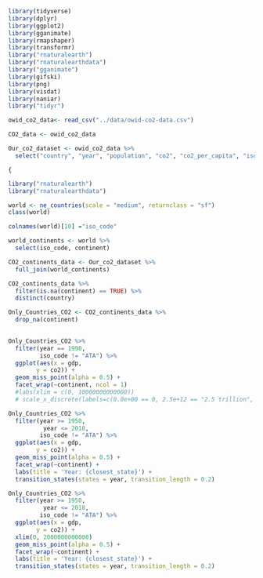 ```r
library(tidyverse)
library(dplyr)
library(ggplot2)
library(gganimate)
library(rmapshaper)
library(transformr)
library("rnaturalearth")
library("rnaturalearthdata")
library("gganimate")
library(gifski)
library(png)
library(visdat)
library(naniar)
library("tidyr")
```

```r
owid_co2_data<- read_csv("../data/owid-co2-data.csv")
```
```r
CO2_data <- owid_co2_data
```

```r
Our_co2_dataset <- owid_co2_data %>% 
  select("country", "year", "population", "co2", "co2_per_capita", "iso_code", "gdp")
```

```{
```


```r
library("rnaturalearth")
library("rnaturalearthdata")

world <- ne_countries(scale = "medium", returnclass = "sf")
class(world)
```
```r
colnames(world)[10] ="iso_code"
```

```r
world_continents <- world %>%
  select(iso_code, continent)
```

```r
CO2_continents_data <- Our_co2_dataset %>%
  full_join(world_continents)
```
```r
CO2_continents_data %>%
  filter(is.na(continent) == TRUE) %>%
  distinct(country)
```
```r
Only_Countries_CO2 <- CO2_continents_data %>%
  drop_na(continent)
  
```


```r
Only_Countries_CO2 %>%
  filter(year == 1990,
         iso_code != "ATA") %>%
  ggplot(aes(x = gdp,
        y = co2)) +
  geom_miss_point(alpha = 0.5) + 
  facet_wrap(~continent, ncol = 1) 
  #labs(xlim = c(0, 10000000000000))
  # scale_x_discrete(labels=c(0.0e+00 == 0, 2.5e+12 == "2.5 trillion", 5.0e+12 == "5 trillion", 7.5e+12 == "7.5 trillion"))
```


```r
Only_Countries_CO2 %>%
  filter(year >= 1950,
          year <= 2018,
         iso_code != "ATA") %>%
  ggplot(aes(x = gdp,
        y = co2)) +
  geom_miss_point(alpha = 0.5) + 
  facet_wrap(~continent) +
  labs(title = 'Year: {closest_state}') +
  transition_states(states = year, transition_length = 0.2)
```
```r
Only_Countries_CO2 %>%
  filter(year >= 1950,
          year <= 2018,
         iso_code != "ATA") %>%
  ggplot(aes(x = gdp,
        y = co2)) +
  xlim(0, 2000000000000)
  geom_miss_point(alpha = 0.5) + 
  facet_wrap(~continent) +
  labs(title = 'Year: {closest_state}') +
  transition_states(states = year, transition_length = 0.2)
```

